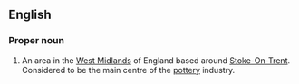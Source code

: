 {{also|potteries}}
==English==
{{wikipedia|Staffordshire Potteries}}

===Proper noun===
{{en-proper noun|head=the Potteries}}

# {{lb|en|British}} An area in the [[West Midlands]] of England based around [[w:Stoke-On-Trent|Stoke-On-Trent]]. Considered to be the main centre of the [[pottery]] industry.

{{topics|en|Regions of England}}